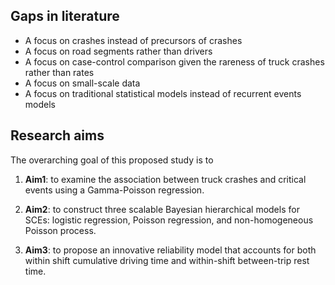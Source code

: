 Gaps in literature
------------------

- A focus on crashes instead of precursors of crashes
- A focus on road segments rather than drivers
- A focus on case-control comparison given the rareness of truck crashes rather than rates
- A focus on small-scale data
- A focus on traditional statistical models instead of recurrent events models

Research aims
-------------

The overarching goal of this proposed study is to 

1. **Aim1**: to examine the association between truck crashes and critical events using a Gamma-Poisson regression.


2. **Aim2**: to construct three scalable Bayesian hierarchical models for SCEs: logistic regression, Poisson regression, and non-homogeneous Poisson process.


3. **Aim3**: to propose an innovative reliability model that accounts for both within shift cumulative driving time and within-shift between-trip rest time.


